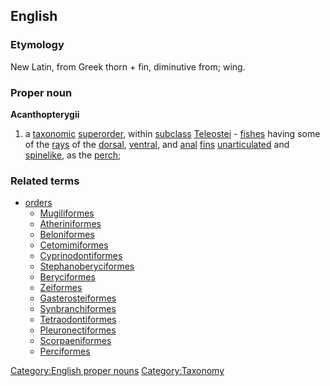 ==English==
===Etymology===
New Latin, from Greek  thorn + fin, diminutive from; wing.
===Proper noun===
'''Acanthopterygii'''
#a [[taxonomic]] [[superorder]], within [[subclass]] [[Teleostei]] - [[fish]]es having some of the [[ray]]s of the [[dorsal]], [[ventral]], and [[anal]] [[fin]]s [[unarticulated]] and [[spinelike]], as the [[perch]]; 
===Related terms===
{{wikispecies}}
*[[order]]s
**[[Mugiliformes]]
**[[Atheriniformes]]
**[[Beloniformes]]
**[[Cetomimiformes]]
**[[Cyprinodontiformes]]
**[[Stephanoberyciformes]]
**[[Beryciformes]]
**[[Zeiformes]]
**[[Gasterosteiformes]]
**[[Synbranchiformes]]
**[[Tetraodontiformes]]
**[[Pleuronectiformes]]
**[[Scorpaeniformes]]
**[[Perciformes]]

[[Category:English proper nouns]]
[[Category:Taxonomy]]